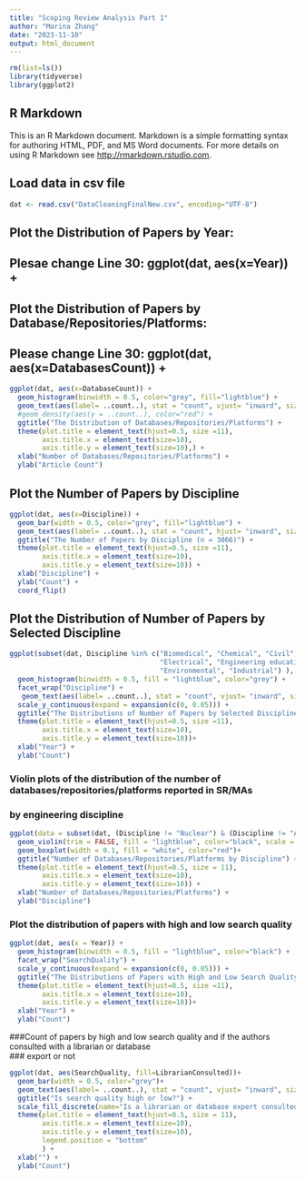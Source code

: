 ---
title: "Scoping Review Analysis Part 1"
author: "Marina Zhang"
date: "2023-11-10"
output: html_document
---

```{r setup, include=FALSE}
rm(list=ls())
library(tidyverse)
library(ggplot2)
```

## R Markdown

This is an R Markdown document. Markdown is a simple formatting syntax for authoring HTML, PDF, and MS Word documents. For more details on using R Markdown see <http://rmarkdown.rstudio.com>.

## Load data in csv file

```{r}
dat <- read.csv("DataCleaningFinalNew.csv", encoding="UTF-8")
```

## Plot the Distribution of Papers by Year: 
## Plesae change Line 30: ggplot(dat, aes(x=Year)) + 
############################################################################ 
## Plot the Distribution of Papers by Database/Repositories/Platforms:
## Please change Line 30: ggplot(dat, aes(x=DatabasesCount)) +

```{r pressure, echo=FALSE}
ggplot(dat, aes(x=DatabaseCount)) + 
  geom_histogram(binwidth = 0.5, color="grey", fill="lightblue") +
  geom_text(aes(label= ..count..), stat = "count", vjust= "inward", size=1.5)+
  #geom_density(aes(y = ..count..), color="red") +
  ggtitle("The Distribution of Databases/Repositories/Platforms") +
  theme(plot.title = element_text(hjust=0.5, size =11),
        axis.title.x = element_text(size=10),
        axis.title.y = element_text(size=10),) +
  xlab("Number of Databases/Repositories/Platforms") +
  ylab("Article Count")
```

## Plot the Number of Papers by Discipline

```{r}
ggplot(dat, aes(x=Discipline)) + 
  geom_bar(width = 0.5, color="grey", fill="lightblue") +
  geom_text(aes(label= ..count..), stat = "count", hjust= "inward", size=3)+
  ggtitle("The Number of Papers by Discipline (n = 3066)") +
  theme(plot.title = element_text(hjust=0.5, size =11),
        axis.title.x = element_text(size=10),
        axis.title.y = element_text(size=10)) +
  xlab("Discipline") +
  ylab("Count") +
  coord_flip() 
```

## Plot the Distribution of Number of Papers by Selected Discipline

```{r}
ggplot(subset(dat, Discipline %in% c("Biomedical", "Chemical", "Civil",
                                     "Electrical", "Engineering education",
                                     "Environmental", "Industrial") ), aes(x = Year)) +
  geom_histogram(binwidth = 0.5, fill = "lightblue", color="grey") +
  facet_wrap("Discipline") +
   geom_text(aes(label= ..count..), stat = "count", vjust= "inward", size=2)+
  scale_y_continuous(expand = expansion(c(0, 0.05))) +
  ggtitle("The Distributions of Number of Papers by Selected Discipline") +
  theme(plot.title = element_text(hjust=0.5, size =11),
        axis.title.x = element_text(size=10),
        axis.title.y = element_text(size=10))+
  xlab("Year") +
  ylab("Count") 
```

### Violin plots of the distribution of the number of databases/repositories/platforms reported in SR/MAs
### by engineering discipline
```{r}

ggplot(data = subset(dat, (Discipline != "Nuclear") & (Discipline != "Aeronautical")), aes(DatabaseCount, factor(Discipline))) +
  geom_violin(trim = FALSE, fill = "lightblue", color="black", scale = "count") +
  geom_boxplot(width = 0.1, fill = "white", color="red")+
  ggtitle("Number of Databases/Repositories/Platforms by Discipline") +
  theme(plot.title = element_text(hjust=0.5, size = 11),
        axis.title.x = element_text(size=10),
        axis.title.y = element_text(size=10)) +
  xlab("Number of Databases/Repositories/Platforms") +
  ylab("Discipline")
```

### Plot the distribution of papers with high and low search quality


```{r}
ggplot(dat, aes(x = Year)) +
  geom_histogram(binwidth = 0.5, fill = "lightblue", color="black") +
  facet_wrap("SearchQuality") +
  scale_y_continuous(expand = expansion(c(0, 0.05))) +
  ggtitle("The Distributions of Papers with High and Low Search Quality") +
  theme(plot.title = element_text(hjust=0.5, size =11),
        axis.title.x = element_text(size=10),
        axis.title.y = element_text(size=10))+
  xlab("Year") +
  ylab("Count") 
```

###Count of papers by high and low search quality and if the authors consulted with a librarian or database  
### export or not
```{r}
ggplot(dat, aes(SearchQuality, fill=LibrarianConsulted))+
  geom_bar(width = 0.5, color="grey")+
  geom_text(aes(label= ..count..), stat = "count", vjust= "inward", size=5)+
  ggtitle("Is search quality high or low?") +
  scale_fill_discrete(name="Is a librarian or database expert consulted?")+
  theme(plot.title = element_text(hjust=0.5, size = 11),
        axis.title.x = element_text(size=10),
        axis.title.y = element_text(size=10),
        legend.position = "bottom"
        ) +
  xlab("") +
  ylab("Count")
```




